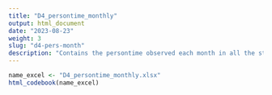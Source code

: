 ```yaml
---
title: "D4_persontime_monthly"
output: html_document
date: "2023-08-23"
weight: 3
slug: "d4-pers-month"
description: "Contains the persontime observed each month in all the strata of vaccination, per dose and brand, and per previous exposure to COVID, including non vaccinated, from start to end of study"
---
```


```r
name_excel <- "D4_persontime_monthly.xlsx"
html_codebook(name_excel)
```
